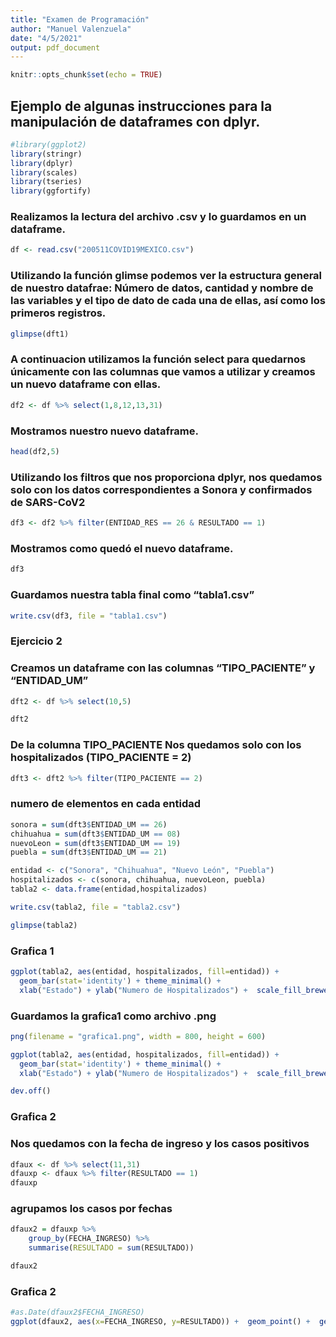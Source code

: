 ---
title: "Examen de Programación"
author: "Manuel Valenzuela"
date: "4/5/2021"
output: pdf_document
---

```{r setup, include=FALSE}
knitr::opts_chunk$set(echo = TRUE)
```

## Ejemplo de algunas instrucciones para la manipulación de dataframes con dplyr.  
```{r warning=FALSE, include=FALSE}
#library(ggplot2)
library(stringr)
library(dplyr)
library(scales)
library(tseries)
library(ggfortify)


```


### Realizamos la lectura del archivo .csv y lo guardamos en un dataframe.
```{r}
df <- read.csv("200511COVID19MEXICO.csv")
```


### Utilizando la función glimse podemos ver la estructura general de nuestro datafrae: Número de datos, cantidad y nombre de las variables y el tipo de dato de cada una de ellas, así como los primeros registros.
```{r}
glimpse(dft1)
```


### A continuacion utilizamos la función select para quedarnos únicamente con las columnas que vamos a utilizar y creamos un nuevo  dataframe con ellas.
```{r}
df2 <- df %>% select(1,8,12,13,31) 
```


### Mostramos nuestro nuevo dataframe.
```{r}
head(df2,5)
```


### Utilizando los filtros que nos proporciona dplyr, nos quedamos solo con los datos correspondientes a Sonora y confirmados de SARS-CoV2
```{r, }
df3 <- df2 %>% filter(ENTIDAD_RES == 26 & RESULTADO == 1)
```


### Mostramos como quedó el nuevo dataframe.
```{r}
df3
```


### Guardamos nuestra tabla final como "tabla1.csv"
```{r}
write.csv(df3, file = "tabla1.csv")
```




###                             Ejercicio 2

### Creamos un dataframe con las columnas "TIPO_PACIENTE" y "ENTIDAD_UM"
```{r}
dft2 <- df %>% select(10,5) 
```

```{r}
dft2
```

### De la columna TIPO_PACIENTE Nos quedamos solo con los hospitalizados (TIPO_PACIENTE = 2)
```{r}
dft3 <- dft2 %>% filter(TIPO_PACIENTE == 2)

```


### numero de elementos en cada entidad
```{r}
sonora = sum(dft3$ENTIDAD_UM == 26)
chihuahua = sum(dft3$ENTIDAD_UM == 08)
nuevoLeon = sum(dft3$ENTIDAD_UM == 19)
puebla = sum(dft3$ENTIDAD_UM == 21)
```


```{r}
entidad <- c("Sonora", "Chihuahua", "Nuevo León", "Puebla")
hospitalizados <- c(sonora, chihuahua, nuevoLeon, puebla)
tabla2 <- data.frame(entidad,hospitalizados)
```

```{r}
write.csv(tabla2, file = "tabla2.csv")
```

```{r}
glimpse(tabla2)

```



### Grafica 1

```{r}
ggplot(tabla2, aes(entidad, hospitalizados, fill=entidad)) +
  geom_bar(stat='identity') + theme_minimal() +
  xlab("Estado") + ylab("Numero de Hospitalizados") +  scale_fill_brewer(palette = 1)
```


### Guardamos la grafica1 como archivo .png
```{r}
png(filename = "grafica1.png", width = 800, height = 600)

ggplot(tabla2, aes(entidad, hospitalizados, fill=entidad)) +
  geom_bar(stat='identity') + theme_minimal() +
  xlab("Estado") + ylab("Numero de Hospitalizados") +  scale_fill_brewer(palette = 1)

dev.off()

```



### Grafica 2


### Nos quedamos con la fecha de ingreso y los casos positivos 
```{r}
dfaux <- df %>% select(11,31) 
dfauxp <- dfaux %>% filter(RESULTADO == 1)
dfauxp
```

### agrupamos los casos por fechas

```{r}
dfaux2 = dfauxp %>% 
    group_by(FECHA_INGRESO) %>%             
    summarise(RESULTADO = sum(RESULTADO))
```

```{r}
dfaux2
```

### Grafica 2
```{r}
#as.Date(dfaux2$FECHA_INGRESO)
ggplot(dfaux2, aes(x=FECHA_INGRESO, y=RESULTADO)) +  geom_point() +  geom_smooth(span = 0.2) + xlab("Fecha") + ylab("Contagios") + theme_minimal()


```

